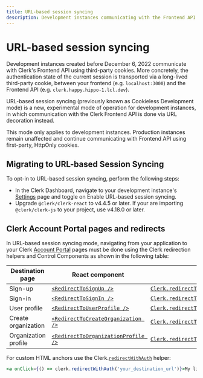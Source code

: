 ```yaml
---
title: URL-based session syncing
description: Development instances communicating with the Frontend API without third-party cookies.
---
```


# URL-based session syncing

Development instances created before December 6, 2022 communicate with Clerk's Frontend API using third-party cookies. More concretely, the authentication state of the current session is transported via a long-lived third-party cookie, between your frontend (e.g. `localhost:3000`) and the Frontend API (e.g. `clerk.happy.hippo-1.lcl.dev`).

URL-based session syncing (previously known as Cookieless Development mode) is a new, experimental mode of operation for development instances, in which communication with the Clerk Frontend API is done via URL decoration instead.

<Callout type="info">
  This mode only applies to development instances. Production instances remain unaffected and continue communicating with Frontend API using first-party, HttpOnly cookies.
</Callout>

## Migrating to URL-based Session Syncing

To opt-in to URL-based session syncing, perform the following steps:

- In the Clerk Dashboard, navigate to your development instance's [Settings](https://dashboard.clerk.com/last-active?path=settings) page and toggle on Enable URL-based session syncing.
- Upgrade `@clerk/clerk-react` to v4.4.5 or later. If your are importing `@clerk/clerk-js` to your project, use v4.18.0 or later.

## Clerk Account Portal pages and redirects

In URL-based session syncing mode, navigating from your application to your Clerk [Account Portal](/docs/account-portal/overview) pages must be done using the Clerk redirection helpers and Control Components as shown in the following table:

| Destination page | React component | Helper |
| --- | --- | --- |
| Sign-up | [`<RedirectToSignUp />`](/docs/components/control/redirect-to-signup) | [`Clerk.redirectToSignUp()`](/docs/references/javascript/clerk/redirect-methods#redirect-to-sign-up) |
| Sign-in | [`<RedirectToSignIn />`](/docs/components/control/redirect-to-signin) | [`Clerk.redirectToSignIn()`](/docs/references/javascript/clerk/redirect-methods#redirect-to-sign-in) |
| User profile | [`<RedirectToUserProfile />`](/docs/components/control/redirect-to-userprofile) | [`Clerk.redirectToUserProfile()`](/docs/references/javascript/clerk/redirect-methods#redirect-to-user-profile) |
| Create organization | [`<RedirectToCreateOrganization />`](/docs/components/control/redirect-to-createorganization) | [`Clerk.redirectToCreateOrganization()`](/docs/references/javascript/clerk/redirect-methods#redirect-to-create-organization) |
| Organization profile | [`<RedirectToOrganizationProfile />`](/docs/components/control/redirect-to-organizationprofile) | [`Clerk.redirectToOrganizationProfile()`](/docs/references/javascript/clerk/redirect-methods#redirect-to-organization-profile) |

For custom HTML anchors use the Clerk.[`redirectWithAuth`](/docs/references/javascript/clerk/redirect-methods#redirect-with-auth) helper:

```jsx
<a onClick={() => clerk.redirectWithAuth('your_destination_url')}>My link</a>
```
